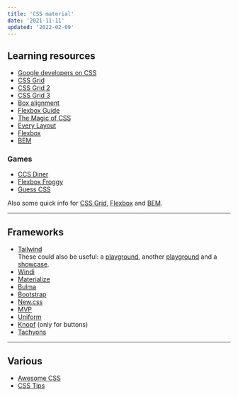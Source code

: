 ```yaml
---
title: 'CSS material'
date: '2021-11-11'
updated: '2022-02-09'
---
```


## Learning resources

-   [Google developers on CSS](https://web.dev/learn/css/)
-   [CSS Grid](https://learncssgrid.com/)
-   [CSS Grid 2](https://www.codeinwp.com/blog/css-grid-tutorial-layout/)
-   [CSS Grid 3](https://www.euismod.dev/)
-   [Box alignment](https://ishadeed.com/article/learn-box-alignment/)
-   [Flexbox Guide](https://blog.webdevsimplified.com/2021-11/flexbox/)
-   [The Magic of CSS](https://adamschwartz.co/magic-of-css/)
-   [Every Layout](https://every-layout.dev/)
-   [Flexbox](https://www.codeinwp.com/blog/css-flexbox-tutorial/)
-   [BEM](https://en.bem.info/)

### Games

-   [CCS Diner](https://flukeout.github.io/)
-   [Flexbox Froggy](https://flexboxfroggy.com/)
-   [Guess CSS](https://www.guess-css.app/)

Also some quick info for [CSS Grid](https://grid.malven.co/), [Flexbox](https://flexbox.malven.co/) and [BEM](https://9elements.com/bem-cheat-sheet/).

---

## Frameworks

-   [Tailwind](https://tailwindcss.com/)  
    These could also be useful: a [playground](https://tailwind.run/new),
    another [playground](https://play.tailwindcss.com/) and a
    [showcase](https://www.creative-tim.com/learning-lab/tailwind-starter-kit/presentation).
-   [Windi](https://windicss.org/)
-   [Materialize](https://materializecss.com/)
-   [Bulma](https://bulma.io/)
-   [Bootstrap](https://getbootstrap.com/)
-   [New.css](https://newcss.net/)
-   [MVP](https://andybrewer.github.io/mvp/)
-   [Uniform](https://uniformcss.com/)
-   [Knopf](https://knopf.dev/) (only for buttons)
-   [Tachyons](https://tachyons.io/)

---

## Various

-   [Awesome CSS](https://github.com/awesome-css-group/awesome-css)
-   [CSS Tips](https://markodenic.com/css-tips/)
